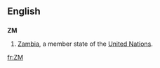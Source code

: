 ==English==
==={{abbreviation}}===
'''ZM'''
#[[Zambia]], a member state of the [[United Nations]].

[[fr:ZM]]